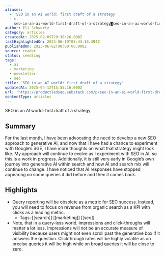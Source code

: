 ```yaml
---
aliases:
  - 'SEO in an AI world: first draft of a strategy'
  - >-
    seo-in-an-ai-world-first-draft-of-a-strategy◙seo-in-an-ai-world-first-draft-of-a-strategy
author: Eli Schwartz
category: articles
createdAt: 2025-02-09T20:38:26.000Z
lastHighlightedOn: 2023-06-19T08:43:10.394Z
publishedOn: 2023-06-02T00:00:00.000Z
source: reader
status: seedling
tags:
  - ai
  - marketing
  - newsletter
  - seo
title: 'SEO in an AI world: first draft of a strategy'
updatedAt: 2025-04-12T15:55:16.000Z
url: 'https://productledseo.substack.com/p/seo-in-an-ai-world-first-draft-of'
contentType: articles
---
```

SEO in an AI world: first draft of a strategy

## Summary

For the last month, I have been advocating the need to develop a new SEO approach to generative AI, and now that I have had a chance to experiment with Google’s SGE, I have more thoughts on what that strategy might look like. My approach will continue to evolve as I experiment with SEO in AI, so this is a work in progress. Additionally, it is still very early in Google’s own journey into generative AI within search and how AI and search mix will continue to change. I have noticed that AI responses have stopped appearing on some queries it did before and then it comes back.

## Highlights

- Query reporting will be obsolete as a metric for SEO success. Instead, you will need to focus on revenue from organic search as a KPI with clicks as a leading metric.
    - Tags: [[search]] [[marketing]] [[seo]]
- Note, that in a query-less world, impressions and click-throughs will matter a lot less. Impressions will not be an accurate measure of visibility because users might not even scroll past the generative box if it answers the question. Clickthrough rates will be highly volatile as on precise queries it will be high while on broad queries it will be close to zero.
